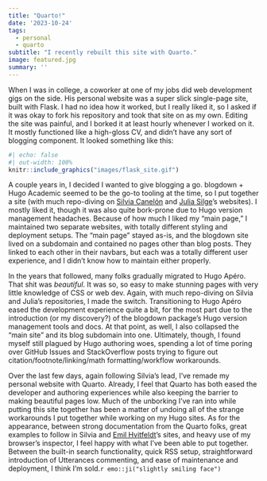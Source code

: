 ```yaml
---
title: "Quarto!"
date: '2023-10-24'
tags:
  - personal
  - quarto
subtitle: "I recently rebuilt this site with Quarto."
image: featured.jpg
summary: ''
---
```


When I was in college, a coworker at one of my jobs did web development gigs on the side. His personal website was a super slick single-page site, built with Flask. I had no idea how it worked, but I really liked it, so I asked if it was okay to fork his repository and took that site on as my own. Editing the site was painful, and I borked it at least hourly whenever I worked on it. It mostly functioned like a high-gloss CV, and didn't have any sort of blogging component. It looked something like this:

```r
#| echo: false
#| out-width: 100%
knitr::include_graphics("images/flask_site.gif")
```


A couple years in, I decided I wanted to give blogging a go. blogdown + Hugo Academic seemed to be the go-to tooling at the time, so I put together a site (with much repo-diving on [Silvia Canelón](https://silviacanelon.com/) and [Julia Silge](https://juliasilge.com/)'s websites). I mostly liked it, though it was also quite bork-prone due to Hugo version management headaches. Because of how much I liked my "main page," I maintained two separate websites, with totally different styling and deployment setups. The "main page" stayed as-is, and the blogdown site lived on a subdomain and contained no pages other than blog posts. They linked to each other in their navbars, but each was a totally different user experience, and I didn't know how to maintain either properly.

In the years that followed, many folks gradually migrated to Hugo Apéro. That shit was _beautiful_. It was so, so easy to make stunning pages with very little knowledge of CSS or web dev. Again, with much repo-diving on Silvia and Julia's repositories, I made the switch. Transitioning to Hugo Apéro eased the development experience quite a bit, for the most part due to the introduction (or my discovery?) of the blogdown package's Hugo version management tools and docs. At that point, as well, I also collapsed the "main site" and its blog subdomain into one. Ultimately, though, I found myself still plagued by Hugo authoring woes, spending a lot of time poring over GitHub Issues and StackOverflow posts trying to figure out citation/footnote/linking/math formatting/workflow workarounds.

Over the last few days, again following Silvia's lead, I've remade my personal website with Quarto. Already, I feel that Quarto has both eased the developer and authoring experiences while also keeping the barrier to making beautiful pages low. Much of the unborking I've ran into while putting this site together has been a matter of undoing all of the strange workarounds I put together while working on my Hugo sites. As for the appearance, between strong documentation from the Quarto folks, great examples to follow in Silvia and [Emil Hvitfeldt](https://emilhvitfeldt.com/)'s sites, and heavy use of my browser's inspector, I feel happy with what I've been able to put together. Between the built-in search functionality, quick RSS setup, straightforward introduction of Utterances commenting, and ease of maintenance and deployment, I think I'm sold.`r emo::ji("slightly smiling face")`

